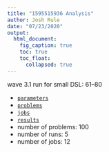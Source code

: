 ```yaml
---
title: "1595515936 Analysis"
author: Josh Rule
date: "07/23/2020"
output:
  html_document:
    fig_caption: true
    toc: true
    toc_float:
      collapsed: true
---
```


wave 3.1 run for small DSL: 61--80

- [`parameters`](./parameters.toml)
- [`problems`](./problems.txt)
- [`jobs`](./job.txt)
- [`results`](./results.csv)
- number of problems: 100
- number of runs: 5
- number of jobs: 12
